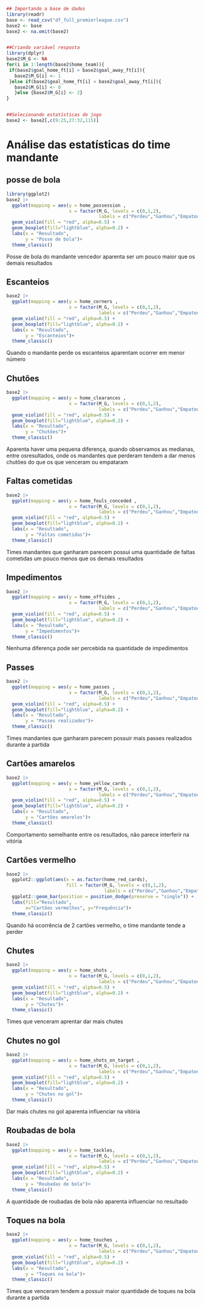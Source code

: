 
```r
## Importando a base de dados
library(readr)
base <- read_csv("df_full_premierleague.csv")
base2 <- base
base2 <- na.omit(base2)


##Criando variável resposta
library(dplyr)
base2$M_G <- NA
for(i in 1:length(base2$home_team)){
 if(base2$goal_home_ft[i] > base2$goal_away_ft[i]){
   base2$M_G[i] <- 1
 }else if(base2$goal_home_ft[i] < base2$goal_away_ft[i]){
   base2$M_G[i] <- 0
   }else {base2$M_G[i] <- 2}
}


##Selecionando estatísticas do jogo
base2 <- base2[,c(9:25,27:32,115)]

```

# Análise das estatísticas do time mandante

## posse de bola
```r
library(ggplot2)
base2 |>  
  ggplot(mapping = aes(y = home_possession , 
                       x = factor(M_G, levels = c(0,1,2),
                                  labels = c("Perdeu","Ganhou","Empatou"))))  +
  geom_violin(fill = "red", alpha=0.5) + 
  geom_boxplot(fill="lightblue", alpha=0.2) +
  labs(x = "Resultado", 
       y = "Posse de bola")+
  theme_classic()

```
Posse de bola do mandante vencedor aparenta ser um pouco maior que os demais resultados


## Escanteios
```r
base2 |>  
  ggplot(mapping = aes(y = home_corners , 
                       x = factor(M_G, levels = c(0,1,2),
                                  labels = c("Perdeu","Ganhou","Empatou"))))  +
  geom_violin(fill = "red", alpha=0.5) + 
  geom_boxplot(fill="lightblue", alpha=0.2) +
  labs(x = "Resultado", 
       y = "Escanteios")+
  theme_classic()

```
Quando o mandante perde os escanteios aparentam ocorrer em menor número

## Chutões
```r
base2 |>  
  ggplot(mapping = aes(y = home_clearances , 
                       x = factor(M_G, levels = c(0,1,2),
                                  labels = c("Perdeu","Ganhou","Empatou")))) +
  geom_violin(fill = "red", alpha=0.5) + 
  geom_boxplot(fill="lightblue", alpha=0.2) + 
  labs(x = "Resultado", 
       y = "Chutões")+
  theme_classic()
```
Aparenta haver uma pequena diferença, quando observamos as medianas, entre osresultados, onde os mandantes que perderam tendem a dar menos chutões do que os que venceram ou empataram


## Faltas cometidas
```r
base2 |>  
  ggplot(mapping = aes(y = home_fouls_conceded , 
                       x = factor(M_G, levels = c(0,1,2),
                                  labels = c("Perdeu","Ganhou","Empatou"))))  +
  geom_violin(fill = "red", alpha=0.5) + 
  geom_boxplot(fill="lightblue", alpha=0.2) +
  labs(x = "Resultado", 
       y = "Faltas cometidas")+
  theme_classic()

```
Times mandantes que ganharam parecem possui uma quantidade de faltas cometidas um pouco menos que os demais resultados


## Impedimentos 
```r
base2 |>  
  ggplot(mapping = aes(y = home_offsides , 
                       x = factor(M_G, levels = c(0,1,2),
                                  labels = c("Perdeu","Ganhou","Empatou"))))  +
  geom_violin(fill = "red", alpha=0.5) + 
  geom_boxplot(fill="lightblue", alpha=0.2) +
  labs(x = "Resultado", 
       y = "Impedimentos")+
  theme_classic()

```
Nenhuma diferença pode ser percebida na quantidade de impedimentos


## Passes
```r
base2 |>  
  ggplot(mapping = aes(y = home_passes , 
                       x = factor(M_G, levels = c(0,1,2),
                                  labels = c("Perdeu","Ganhou","Empatou"))))  +
  geom_violin(fill = "red", alpha=0.5) + 
  geom_boxplot(fill="lightblue", alpha=0.2) +
  labs(x = "Resultado", 
       y = "Passes realizados")+
  theme_classic()
```
Times mandantes que ganharam parecem possuir mais passes realizados durante a partida


## Cartões amarelos
```r
base2 |>  
  ggplot(mapping = aes(y = home_yellow_cards , 
                       x = factor(M_G, levels = c(0,1,2),
                                  labels = c("Perdeu","Ganhou","Empatou"))))  +
  geom_violin(fill = "red", alpha=0.5) + 
  geom_boxplot(fill="lightblue", alpha=0.2) +
  labs(x = "Resultado", 
       y = "Cartões amarelos")+
  theme_classic()


```
Comportamento semelhante entre os resultados, não parece interferir na vitória


## Cartões vermelho
```r
base2 |> 
  ggplot2::ggplot(aes(x = as.factor(home_red_cards),
                      fill = factor(M_G, levels = c(0,1,2),
                                    labels = c("Perdeu","Ganhou","Empatou"))))+
  ggplot2::geom_bar(position = position_dodge(preserve = "single")) +
  labs(fill="Resultado",
       x="Cartões vermelhos", y="Frequência")+
  theme_classic()


```
Quando há ocorrência de 2 cartões vermelho, o time mandante tende a perder


## Chutes
```r
base2 |>  
  ggplot(mapping = aes(y = home_shots , 
                       x = factor(M_G, levels = c(0,1,2),
                                  labels = c("Perdeu","Ganhou","Empatou"))))  +
  geom_violin(fill = "red", alpha=0.5) + 
  geom_boxplot(fill="lightblue", alpha=0.2) +
  labs(x = "Resultado", 
       y = "Chutes")+
  theme_classic()
```
Times que venceram aprentar dar mais chutes


## Chutes no gol
```r
base2 |>  
  ggplot(mapping = aes(y = home_shots_on_target , 
                       x = factor(M_G, levels = c(0,1,2),
                                  labels = c("Perdeu","Ganhou","Empatou"))))  +
  geom_violin(fill = "red", alpha=0.5) + 
  geom_boxplot(fill="lightblue", alpha=0.2) +
  labs(x = "Resultado", 
       y = "Chutes no gol")+
  theme_classic()
```
Dar mais chutes no gol aparenta influenciar na vitória


## Roubadas de bola
```r
base2 |>  
  ggplot(mapping = aes(y = home_tackles, 
                       x = factor(M_G, levels = c(0,1,2),
                                  labels = c("Perdeu","Ganhou","Empatou"))))  +
  geom_violin(fill = "red", alpha=0.5) + 
  geom_boxplot(fill="lightblue", alpha=0.2) +
  labs(x = "Resultado", 
       y = "Roubadas de bola")+
  theme_classic()
```
A quantidade de roubadas de bola não aparenta influenciar no resultado


## Toques na bola
```r
base2 |>  
  ggplot(mapping = aes(y = home_touches , 
                       x = factor(M_G, levels = c(0,1,2),
                                  labels = c("Perdeu","Ganhou","Empatou"))))  +
  geom_violin(fill = "red", alpha=0.5) + 
  geom_boxplot(fill="lightblue", alpha=0.2) +
  labs(x = "Resultado", 
       y = "Toques na bola")+
  theme_classic()
```
Times que venceram tendem a possuir maior quantidade de toques na bola durante a partida